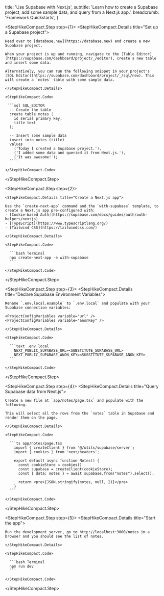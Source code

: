 
  title: 'Use Supabase with Next.js',
  subtitle:
    'Learn how to create a Supabase project, add some sample data, and query from a Next.js app.',
  breadcrumb: 'Framework Quickstarts',
}

<StepHikeCompact>

  <StepHikeCompact.Step step={1}>
    <StepHikeCompact.Details title="Set up a Supabase project">

    Head over to [database.new](https://database.new) and create a new Supabase project.

    When your project is up and running, navigate to the [Table Editor](https://supabase.com/dashboard/project/_/editor), create a new table and insert some data.

    Alternatively, you can run the following snippet in your project's [SQL Editor](https://supabase.com/dashboard/project/_/sql/new). This will create a `notes` table with some sample data.

    </StepHikeCompact.Details>

    <StepHikeCompact.Code>

     ```sql SQL_EDITOR
      -- Create the table
      create table notes (
        id serial primary key,
        title text
      );

      -- Insert some sample data
      insert into notes (title)
      values
        ('Today I created a Supabase project.'),
        ('I added some data and queried it from Next.js.'),
        ('It was awesome!');
      ````

    </StepHikeCompact.Code>

  </StepHikeCompact.Step>

  <StepHikeCompact.Step step={2}>

    <StepHikeCompact.Details title="Create a Next.js app">

    Use the `create-next-app` command and the `with-supabase` template, to create a Next.js app pre-configured with:
    - [Cookie-based Auth](https://supabase.com/docs/guides/auth/auth-helpers/nextjs)
    - [TypeScript](https://www.typescriptlang.org/)
    - [Tailwind CSS](https://tailwindcss.com/)

    </StepHikeCompact.Details>

    <StepHikeCompact.Code>

      ```bash Terminal
      npx create-next-app -e with-supabase
      ```

    </StepHikeCompact.Code>

  </StepHikeCompact.Step>

  <StepHikeCompact.Step step={3}>
    <StepHikeCompact.Details title="Declare Supabase Environment Variables">

    Rename `.env.local.example` to `.env.local` and populate with your Supabase connection variables:

    <ProjectConfigVariables variable="url" />
    <ProjectConfigVariables variable="anonKey" />

    </StepHikeCompact.Details>

    <StepHikeCompact.Code>

      ```text .env.local
        NEXT_PUBLIC_SUPABASE_URL=<SUBSTITUTE_SUPABASE_URL>
        NEXT_PUBLIC_SUPABASE_ANON_KEY=<SUBSTITUTE_SUPABASE_ANON_KEY>
      ```

    </StepHikeCompact.Code>

  </StepHikeCompact.Step>

  <StepHikeCompact.Step step={4}>
    <StepHikeCompact.Details title="Query Supabase data from Next.js">

    Create a new file at `app/notes/page.tsx` and populate with the following.

    This will select all the rows from the `notes` table in Supabase and render them on the page.

    </StepHikeCompact.Details>

    <StepHikeCompact.Code>

      ```ts app/notes/page.tsx
        import { createClient } from '@/utils/supabase/server';
        import { cookies } from 'next/headers';

        export default async function Notes() {
          const cookieStore = cookies()
          const supabase = createClient(cookieStore);
          const { data: notes } = await supabase.from("notes").select();

          return <pre>{JSON.stringify(notes, null, 2)}</pre>
        }
      ```

    </StepHikeCompact.Code>

  </StepHikeCompact.Step>

  <StepHikeCompact.Step step={5}>
    <StepHikeCompact.Details title="Start the app">

    Run the development server, go to http://localhost:3000/notes in a browser and you should see the list of notes.

    </StepHikeCompact.Details>

    <StepHikeCompact.Code>

      ```bash Terminal
      npm run dev
      ```

    </StepHikeCompact.Code>

  </StepHikeCompact.Step>

</StepHikeCompact>

